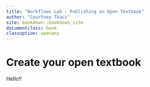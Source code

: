 ```yaml
---
title: "Workflows Lab - Publishing an Open Textbook"
author: "Courtney Tkacz"
site: bookdown::bookdown_site
documentclass: book
classoption: openany
---
```


# Create your open textbook

Hello!!
